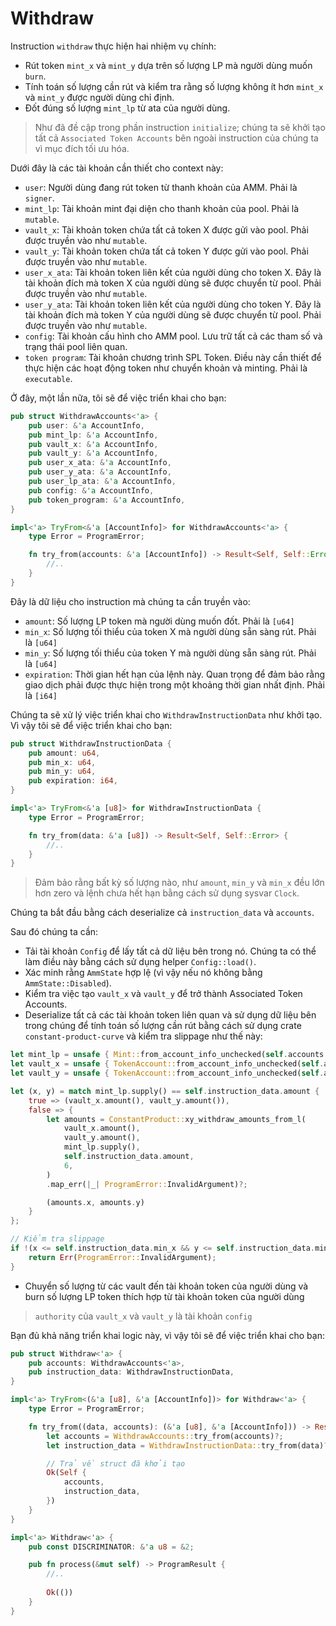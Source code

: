 # Withdraw

Instruction `withdraw` thực hiện hai nhiệm vụ chính:
- Rút token `mint_x` và `mint_y` dựa trên số lượng LP mà người dùng muốn `burn`.
- Tính toán số lượng cần rút và kiểm tra rằng số lượng không ít hơn `mint_x` và `mint_y` được người dùng chỉ định.
- Đốt đúng số lượng `mint_lp` từ ata của người dùng.

> Như đã đề cập trong phần instruction `initialize`; chúng ta sẽ khởi tạo tất cả `Associated Token Accounts` bên ngoài instruction của chúng ta vì mục đích tối ưu hóa.

<ArticleSection name="Required Accounts" id="required-accounts" level="h2" />

Dưới đây là các tài khoản cần thiết cho context này:
- `user`: Người dùng đang rút token từ thanh khoản của AMM. Phải là `signer`.
- `mint_lp`: Tài khoản mint đại diện cho thanh khoản của pool. Phải là `mutable`.
- `vault_x`: Tài khoản token chứa tất cả token X được gửi vào pool. Phải được truyền vào như `mutable`.
- `vault_y`: Tài khoản token chứa tất cả token Y được gửi vào pool. Phải được truyền vào như `mutable`.
- `user_x_ata`: Tài khoản token liên kết của người dùng cho token X. Đây là tài khoản đích mà token X của người dùng sẽ được chuyển từ pool. Phải được truyền vào như `mutable`.
- `user_y_ata`: Tài khoản token liên kết của người dùng cho token Y. Đây là tài khoản đích mà token Y của người dùng sẽ được chuyển từ pool. Phải được truyền vào như `mutable`.
- `config`: Tài khoản cấu hình cho AMM pool. Lưu trữ tất cả các tham số và trạng thái pool liên quan.
- `token program`: Tài khoản chương trình SPL Token. Điều này cần thiết để thực hiện các hoạt động token như chuyển khoản và minting. Phải là `executable`.

Ở đây, một lần nữa, tôi sẽ để việc triển khai cho bạn:

```rust
pub struct WithdrawAccounts<'a> {
    pub user: &'a AccountInfo,
    pub mint_lp: &'a AccountInfo,
    pub vault_x: &'a AccountInfo,
    pub vault_y: &'a AccountInfo,
    pub user_x_ata: &'a AccountInfo,
    pub user_y_ata: &'a AccountInfo,
    pub user_lp_ata: &'a AccountInfo,
    pub config: &'a AccountInfo,
    pub token_program: &'a AccountInfo,
}

impl<'a> TryFrom<&'a [AccountInfo]> for WithdrawAccounts<'a> {
    type Error = ProgramError;

    fn try_from(accounts: &'a [AccountInfo]) -> Result<Self, Self::Error> {
        //.. 
    }
}
```

<ArticleSection name="Dữ liệu cho Instruction" id="instruction-data" level="h2" />

Đây là dữ liệu cho instruction mà chúng ta cần truyền vào:
- `amount`: Số lượng LP token mà người dùng muốn đốt. Phải là `[u64]`
- `min_x`: Số lượng tối thiểu của token X mà người dùng sẵn sàng rút. Phải là `[u64]`
- `min_y`: Số lượng tối thiểu của token Y mà người dùng sẵn sàng rút. Phải là `[u64]`
- `expiration`: Thời gian hết hạn của lệnh này. Quan trọng để đảm bảo rằng giao dịch phải được thực hiện trong một khoảng thời gian nhất định. Phải là `[i64]`

Chúng ta sẽ xử lý việc triển khai cho `WithdrawInstructionData` như khởi tạo. Vì vậy tôi sẽ để việc triển khai cho bạn:

```rust
pub struct WithdrawInstructionData {
    pub amount: u64,
    pub min_x: u64,
    pub min_y: u64,
    pub expiration: i64,
}

impl<'a> TryFrom<&'a [u8]> for WithdrawInstructionData {
    type Error = ProgramError;

    fn try_from(data: &'a [u8]) -> Result<Self, Self::Error> {
        //..
    }
}
```

> Đảm bảo rằng bất kỳ số lượng nào, như `amount`, `min_y` và `min_x` đều lớn hơn zero và lệnh chưa hết hạn bằng cách sử dụng sysvar `Clock`.

<ArticleSection name="Logic Instruction" id="instruction-logic" level="h2" />

Chúng ta bắt đầu bằng cách deserialize cả `instruction_data` và `accounts`.

Sau đó chúng ta cần:
- Tải tài khoản `Config` để lấy tất cả dữ liệu bên trong nó. Chúng ta có thể làm điều này bằng cách sử dụng helper `Config::load()`.
- Xác minh rằng `AmmState` hợp lệ (vì vậy nếu nó không bằng `AmmState::Disabled`).
- Kiểm tra việc tạo `vault_x` và `vault_y` để trở thành Associated Token Accounts.
- Deserialize tất cả các tài khoản token liên quan và sử dụng dữ liệu bên trong chúng để tính toán số lượng cần rút bằng cách sử dụng crate `constant-product-curve` và kiểm tra slippage như thế này:

```rust
let mint_lp = unsafe { Mint::from_account_info_unchecked(self.accounts.mint_lp)? };
let vault_x = unsafe { TokenAccount::from_account_info_unchecked(self.accounts.vault_x)? };
let vault_y = unsafe { TokenAccount::from_account_info_unchecked(self.accounts.vault_y)? };

let (x, y) = match mint_lp.supply() == self.instruction_data.amount {
    true => (vault_x.amount(), vault_y.amount()),
    false => {
        let amounts = ConstantProduct::xy_withdraw_amounts_from_l(
            vault_x.amount(),
            vault_y.amount(),
            mint_lp.supply(),
            self.instruction_data.amount,
            6,
        )
        .map_err(|_| ProgramError::InvalidArgument)?;

        (amounts.x, amounts.y)
    }
};

// Kiểm tra slippage
if !(x <= self.instruction_data.min_x && y <= self.instruction_data.min_y) {
    return Err(ProgramError::InvalidArgument);
}
```

- Chuyển số lượng từ các vault đến tài khoản token của người dùng và burn số lượng LP token thích hợp từ tài khoản token của người dùng

> `authority` của `vault_x` và `vault_y` là tài khoản `config`

Bạn đủ khả năng triển khai logic này, vì vậy tôi sẽ để việc triển khai cho bạn:

```rust
pub struct Withdraw<'a> {
    pub accounts: WithdrawAccounts<'a>,
    pub instruction_data: WithdrawInstructionData,
}

impl<'a> TryFrom<(&'a [u8], &'a [AccountInfo])> for Withdraw<'a> {
    type Error = ProgramError;

    fn try_from((data, accounts): (&'a [u8], &'a [AccountInfo])) -> Result<Self, Self::Error> {
        let accounts = WithdrawAccounts::try_from(accounts)?;
        let instruction_data = WithdrawInstructionData::try_from(data)?;

        // Trả về struct đã khởi tạo
        Ok(Self {
            accounts,
            instruction_data,
        })
    }
}

impl<'a> Withdraw<'a> {
    pub const DISCRIMINATOR: &'a u8 = &2;

    pub fn process(&mut self) -> ProgramResult {
        //..
        
        Ok(())
    }
}
```
